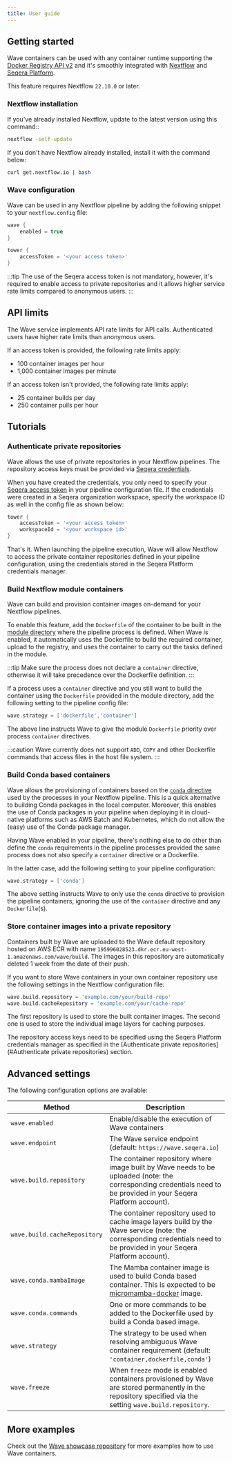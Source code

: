 ```yaml
---
title: User guide
---
```


## Getting started

Wave containers can be used with any container runtime supporting the [Docker Registry API v2](https://docs.docker.com/registry/spec/api/) and it's smoothly integrated with [Nextflow](https://www.nextflow.io/) and [Seqera Platform](https://cloud.tower.nf/).

This feature requires Nextflow `22.10.0` or later.

### Nextflow installation

If you've already installed Nextflow, update to the latest version using this command::

```bash
nextflow -self-update
```

If you don't have Nextflow already installed, install it with the command below:

```bash
curl get.nextflow.io | bash
```

### Wave configuration

Wave can be used in any Nextflow pipeline by adding the following snippet to your `nextflow.config` file:

```groovy
wave {
    enabled = true
}

tower {
    accessToken = '<your access token>'
}
```

:::tip
The use of the Seqera access token is not mandatory, however, it's required to enable access to private repositories and it allows higher service rate limits compared to anonymous users.
:::

## API limits

The Wave service implements API rate limits for API calls. Authenticated users have higher rate limits than anonymous users.

If an access token is provided, the following rate limits apply:

- 100 container images per hour
- 1,000 container images per minute

If an access token isn't provided, the following rate limits apply:

- 25 container builds per day
- 250 container pulls per hour

## Tutorials

### Authenticate private repositories

Wave allows the use of private repositories in your Nextflow pipelines. The repository access keys must be provided via [Seqera credentials](https://help.tower.nf/23.1/credentials/overview/).

When you have created the credentials, you only need to specify your [Seqera access token](https://help.tower.nf/23.1/api/overview/#authentication) in your pipeline configuration file. If the credentials were created in a Seqera organization workspace, specify the workspace ID as well in the config file as shown below:

```groovy
tower {
    accessToken = '<your access token>'
    workspaceId = '<your workspace id>'
}
```

That's it. When launching the pipeline execution, Wave will allow Nextflow to access the private container repositories defined in your pipeline configuration, using the credentials stored in the Seqera Platform credentials manager.

### Build Nextflow module containers

Wave can build and provision container images on-demand for your Nextflow pipelines.

To enable this feature, add the `Dockerfile` of the container to be built in the [module directory](https://www.nextflow.io/docs/latest/dsl2.html#module-binaries) where the pipeline process is defined. When Wave is enabled, it automatically uses the Dockerfile to build the required container, upload to the registry, and uses the container to carry out the tasks defined in the module.

:::tip
Make sure the process does not declare a `container` directive, otherwise it will take precedence over the Dockerfile definition.
:::

If a process uses a `container` directive and you still want to build the container using the `Dockerfile` provided in the module directory, add the following setting to the pipeline config file:

```groovy
wave.strategy = ['dockerfile','container']
```

The above line instructs Wave to give the module `Dockerfile` priority over process `container` directives.

:::caution
Wave currently does not support `ADD`, `COPY` and other Dockerfile commands that access files in the host file system.
:::

### Build Conda based containers

Wave allows the provisioning of containers based on the [`conda` directive](https://www.nextflow.io/docs/latest/process.html#conda) used by the processes in your Nextflow pipeline. This is a quick alternative to building Conda packages in the local computer. Moreover, this enables the use of Conda packages in your pipeline when deploying it in cloud-native platforms such as AWS Batch and Kubernetes, which do not allow the (easy) use of the Conda package manager.

Having Wave enabled in your pipeline, there's nothing else to do other than define the `conda` requirements in the pipeline processes provided the same process does not also specify a `container` directive or a Dockerfile.

In the latter case, add the following setting to your pipeline configuration:

```groovy
wave.strategy = ['conda']
```

The above setting instructs Wave to only use the `conda` directive to provision the pipeline containers, ignoring the use of the `container` directive and any `Dockerfile`(s).

### Store container images into a private repository

Containers built by Wave are uploaded to the Wave default repository hosted on AWS ECR with name `195996028523.dkr.ecr.eu-west-1.amazonaws.com/wave/build`. The images in this repository are automatically deleted 1 week from the date of their push.

If you want to store Wave containers in your own container repository use the following settings in the Nextflow configuration file:

```groovy
wave.build.repository = 'example.com/your/build-repo'
wave.build.cacheRepository = 'example.com/your/cache-repo'
```

The first repository is used to store the built container images. The second one is used to store the individual image layers for caching purposes.

The repository access keys need to be specified using the Seqera Platform credentials manager as specified in the [Authenticate private repositories](#Authenticate private repositories) section.

## Advanced settings

The following configuration options are available:

| Method                       | Description                                                                                                                                                              |
| ---------------------------- | ------------------------------------------------------------------------------------------------------------------------------------------------------------------------ |
| `wave.enabled`               | Enable/disable the execution of Wave containers                                                                                                                          |
| `wave.endpoint`              | The Wave service endpoint (default: `https://wave.seqera.io`)                                                                                                            |
| `wave.build.repository`      | The container repository where image built by Wave needs to be uploaded (note: the corresponding credentials need to be provided in your Seqera Platform account).       |
| `wave.build.cacheRepository` | The container repository used to cache image layers build by the Wave service (note: the corresponding credentials need to be provided in your Seqera Platform account). |
| `wave.conda.mambaImage`      | The Mamba container image is used to build Conda based container. This is expected to be [micromamba-docker](https://github.com/mamba-org/micromamba-docker) image.      |
| `wave.conda.commands`        | One or more commands to be added to the Dockerfile used by build a Conda based image.                                                                                    |
| `wave.strategy`              | The strategy to be used when resolving ambiguous Wave container requirement (default: `'container,dockerfile,conda'`)                                                    |
| `wave.freeze`                | When `freeze` mode is enabled containers provisioned by Wave are stored permanently in the repository specified via the setting `wave.build.repository`.                 |

## More examples

Check out the [Wave showcase repository](https://github.com/seqeralabs/wave-showcase) for more examples how to use Wave containers.
